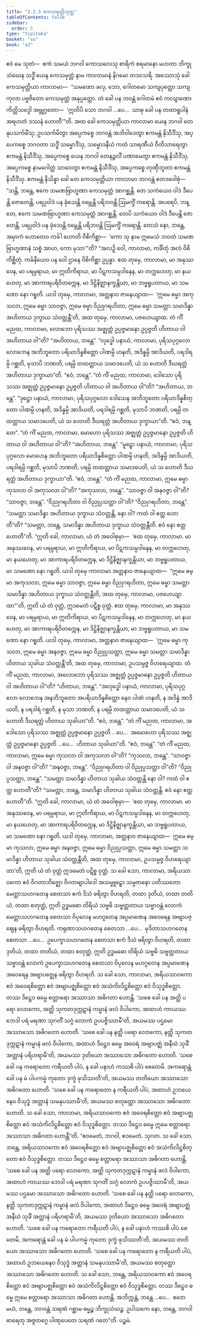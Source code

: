 ```yaml
---
title: "2.2.5 ကေသမုတ္တိသုတ္တ"
tableOfContents: false
sidebar:
  order: 5
type: "tipitaka"
basket: "su"
book: "a3"
---
```



<DynamicBreadcrumb />

<Division number="66" book="a3" e="ch" v="15" p="189">

<Paragraph number="472" book="a3">
ဧဝံ မေ သုတံ—  ဧကံ သမယံ ဘဂဝါ ကောသလေသု စာရိကံ စရမာနော မဟတာ ဘိက္ခုသံဃေန သဒ္ဓိံ ယေန ကေသမုတ္တံ နာမ ကာလာမာနံ နိဂမော တဒဝသရိ. အဿောသုံ ခေါ ကေသမုတ္တိယာ ကာလာမာ—  “သမဏော ခလု, ဘော, ဂေါတမော သကျပုတ္တော သကျကုလာ ပဗ္ဗဇိတော ကေသမုတ္တံ အနုပ္ပတ္တော. တံ ခေါ ပန ဘဝန္တံ ဂေါတမံ ဧဝံ ကလျာဏော ကိတ္တိသဒ္ဒေါ အဗ္ဘုဂ္ဂတော—  ‘ဣတိပိ သော ဘဂဝါ …ပေ…  သာဓု ခေါ ပန တထာရူပါနံ အရဟတံ ဒဿနံ ဟောတီ’”တိ.
</Paragraph>

<Paragraph number="473" book="a3">
အထ ခေါ ကေသမုတ္တိယာ ကာလာမာ ယေန ဘဂဝါ တေနုပသင်္ကမိံသု; ဥပသင်္ကမိတွာ အပ္ပေကစ္စေ ဘဂဝန္တံ အဘိဝါဒေတွာ ဧကမန္တံ နိသီဒိံသု, အပ္ပေကစ္စေ ဘဂဝတာ သဒ္ဓိံ သမ္မောဒိံသု, သမ္မောဒနီယံ ကထံ သာရဏီယံ ဝီတိသာရေတွာ ဧကမန္တံ နိသီဒိံသု, အပ္ပေကစ္စေ ယေန ဘဂဝါ တေနဉ္ဇလိံ ပဏာမေတွာ ဧကမန္တံ နိသီဒိံသု, အပ္ပေကစ္စေ နာမဂေါတ္တံ သာဝေတွာ ဧကမန္တံ နိသီဒိံသု, အပ္ပေကစ္စေ တုဏှီဘူတာ ဧကမန္တံ နိသီဒိံသု. ဧကမန္တံ နိသိန္နာ ခေါ တေ ကေသမုတ္တိယာ ကာလာမာ ဘဂဝန္တံ ဧတဒဝေါစုံ—
</Paragraph>

<Paragraph number="474" book="a3">
“သန္တိ, ဘန္တေ, ဧကေ သမဏဗြာဟ္မဏာ ကေသမုတ္တံ အာဂစ္ဆန္တိ. တေ သကံယေဝ ဝါဒံ ဒီပေန္တိ ဇောတေန္တိ, ပရပ္ပဝါဒံ ပန ခုံသေန္တိ ဝမ္ဘေန္တိ ပရိဘဝန္တိ ဩမက္ခိံ ကရောန္တိ. အပရေပိ, ဘန္တေ, ဧကေ သမဏဗြာဟ္မဏာ ကေသမုတ္တံ အာဂစ္ဆန္တိ. တေပိ သကံယေဝ ဝါဒံ ဒီပေန္တိ ဇောတေန္တိ, ပရပ္ပဝါဒံ ပန ခုံသေန္တိ ဝမ္ဘေန္တိ ပရိဘဝန္တိ ဩမက္ခိံ ကရောန္တိ. တေသံ နော, ဘန္တေ, အမှာကံ ဟောတေဝ ကင်္ခါ ဟောတိ ဝိစိကိစ္ဆာ—  ‘ကော သု နာမ ဣမေသံ ဘဝတံ သမဏဗြာဟ္မဏာနံ သစ္စံ အာဟ, ကော မုသာ’”တိ? “အလဉှိ ဝေါ, ကာလာမာ, ကင်္ခိတုံ အလံ ဝိစိကိစ္ဆိတုံ. ကင်္ခနီယေဝ ပန ဝေါ ဌာနေ ဝိစိကိစ္ဆာ ဥပ္ပန္နာ.
</Paragraph>

<Paragraph number="475" book="a3">
ဧထ တုမှေ, ကာလာမာ, မာ အနုဿဝေန, မာ ပရမ္ပရာယ, မာ ဣတိကိရာယ, မာ ပိဋကသမ္ပဒါနေန, မာ တက္ကဟေတု, မာ နယဟေတု, မာ အာကာရပရိဝိတက္ကေန, မာ ဒိဋ္ဌိနိဇ္ဈာနက္ခန္တိယာ, မာ ဘဗ္ဗရူပတာယ, မာ သမဏော နော ဂရူတိ. ယဒါ တုမှေ, ကာလာမာ, အတ္တနာဝ ဇာနေယျာထ—  ‘ဣမေ ဓမ္မာ အကုသလာ, ဣမေ ဓမ္မာ သာဝဇ္ဇာ, ဣမေ ဓမ္မာ ဝိညုဂရဟိတာ, ဣမေ ဓမ္မာ သမတ္တာ သမာဒိန္နာ အဟိတာယ ဒုက္ခာယ သံဝတ္တန္တီ’တိ, အထ တုမှေ, ကာလာမာ, ပဇဟေယျာထ.
</Paragraph>

<Paragraph number="476" book="a3">
တံ ကိံ မညထ, ကာလာမာ, လောဘော ပုရိသဿ အဇ္ဈတ္တံ ဥပ္ပဇ္ဇမာနော ဥပ္ပဇ္ဇတိ ဟိတာယ ဝါ အဟိတာယ ဝါ”တိ?
</Paragraph>

<Paragraph number="477" book="a3">
“အဟိတာယ, ဘန္တေ”.
</Paragraph>

<Paragraph number="478" book="a3">
“လုဒ္ဓေါ ပနာယံ, ကာလာမာ, ပုရိသပုဂ္ဂလော လောဘေန အဘိဘူတော ပရိယာဒိန္နစိတ္တော ပါဏမ္ပိ ဟနတိ, အဒိန္နမ္ပိ အာဒိယတိ, ပရဒါရမ္ပိ ဂစ္ဆတိ, မုသာပိ ဘဏတိ, ပရမ္ပိ တထတ္တာယ သမာဒပေတိ, ယံ သ ဟောတိ ဒီဃရတ္တံ အဟိတာယ ဒုက္ခာယာ”တိ.
</Paragraph>

<Paragraph number="479" book="a3">
“ဧဝံ, ဘန္တေ”.
</Paragraph>

<Paragraph number="480" book="a3">
“တံ ကိံ မညထ, ကာလာမာ, ဒေါသော ပုရိသဿ အဇ္ဈတ္တံ ဥပ္ပဇ္ဇမာနော ဥပ္ပဇ္ဇတိ ဟိတာယ ဝါ အဟိတာယ ဝါ”တိ?
</Paragraph>

<Paragraph number="481" book="a3">
“အဟိတာယ, ဘန္တေ”.
</Paragraph>

<Paragraph number="482" book="a3">
“ဒုဋ္ဌော ပနာယံ, ကာလာမာ, ပုရိသပုဂ္ဂလော ဒေါသေန အဘိဘူတော ပရိယာဒိန္နစိတ္တော ပါဏမ္ပိ ဟနတိ, အဒိန္နမ္ပိ အာဒိယတိ, ပရဒါရမ္ပိ ဂစ္ဆတိ, မုသာပိ ဘဏတိ, ပရမ္ပိ တထတ္တာယ သမာဒပေတိ, ယံ သ ဟောတိ ဒီဃရတ္တံ အဟိတာယ ဒုက္ခာယာ”တိ.
</Paragraph>

<Paragraph number="483" book="a3">
“ဧဝံ, ဘန္တေ”.
</Paragraph>

<Paragraph number="484" book="a3">
“တံ ကိံ မညထ, ကာလာမာ, မောဟော ပုရိသဿ အဇ္ဈတ္တံ ဥပ္ပဇ္ဇမာနော ဥပ္ပဇ္ဇတိ ဟိတာယ ဝါ အဟိတာယ ဝါ”တိ?
</Paragraph>

<Paragraph number="485" book="a3">
“အဟိတာယ, ဘန္တေ”.
</Paragraph>

<Paragraph number="486" book="a3">
“မူဠှော ပနာယံ, ကာလာမာ, ပုရိသပုဂ္ဂလော မောဟေန အဘိဘူတော ပရိယာဒိန္နစိတ္တော ပါဏမ္ပိ ဟနတိ, အဒိန္နမ္ပိ အာဒိယတိ, ပရဒါရမ္ပိ ဂစ္ဆတိ, မုသာပိ ဘဏတိ, ပရမ္ပိ တထတ္တာယ သမာဒပေတိ, ယံ သ ဟောတိ ဒီဃရတ္တံ အဟိတာယ ဒုက္ခာယာ”တိ.
</Paragraph>

<Paragraph number="487" book="a3">
“ဧဝံ, ဘန္တေ”.
</Paragraph>

<Paragraph number="488" book="a3">
“တံ ကိံ မညထ, ကာလာမာ, ဣမေ ဓမ္မာ ကုသလာ ဝါ အကုသလာ ဝါ”တိ?
</Paragraph>

<Paragraph number="489" book="a3">
“အကုသလာ, ဘန္တေ”.
</Paragraph>

<Paragraph number="490" book="a3">
“သာဝဇ္ဇာ ဝါ အနဝဇ္ဇာ ဝါ”တိ?
</Paragraph>

<Paragraph number="491" book="a3">
“သာဝဇ္ဇာ, ဘန္တေ”.
</Paragraph>

<Paragraph number="492" book="a3">
“ဝိညုဂရဟိတာ ဝါ ဝိညုပ္ပသတ္ထာ ဝါ”တိ?
</Paragraph>

<Paragraph number="493" book="a3">
“ဝိညုဂရဟိတာ, ဘန္တေ”.
</Paragraph>

<Paragraph number="494" book="a3">
“သမတ္တာ သမာဒိန္နာ အဟိတာယ ဒုက္ခာယ သံဝတ္တန္တိ, နော ဝါ? ကထံ ဝါ ဧတ္ထ ဟောတီ”တိ?
</Paragraph>

<Paragraph number="495" book="a3">
“သမတ္တာ, ဘန္တေ, သမာဒိန္နာ အဟိတာယ ဒုက္ခာယ သံဝတ္တန္တီတိ. ဧဝံ နော ဧတ္ထ ဟောတီ”တိ.
</Paragraph>

<Paragraph number="496" book="a3">
“ဣတိ ခေါ, ကာလာမာ, ယံ တံ အဝေါစုမှာ—  ‘ဧထ တုမှေ, ကာလာမာ. မာ အနုဿဝေန, မာ ပရမ္ပရာယ, မာ ဣတိကိရာယ, မာ ပိဋကသမ္ပဒါနေန, မာ တက္ကဟေတု, မာ နယဟေတု, မာ အာကာရပရိဝိတက္ကေန, မာ ဒိဋ္ဌိနိဇ္ဈာနက္ခန္တိယာ, မာ ဘဗ္ဗရူပတာယ, မာ သမဏော နော ဂရူတိ. ယဒါ တုမှေ ကာလာမာ အတ္တနာဝ ဇာနေယျာထ—  “ဣမေ ဓမ္မာ အကုသလာ, ဣမေ ဓမ္မာ သာဝဇ္ဇာ, ဣမေ ဓမ္မာ ဝိညုဂရဟိတာ, ဣမေ ဓမ္မာ သမတ္တာ သမာဒိန္နာ အဟိတာယ ဒုက္ခာယ သံဝတ္တန္တီတိ, အထ တုမှေ, ကာလာမာ, ပဇဟေယျာထာ”’တိ, ဣတိ ယံ တံ ဝုတ္တံ, ဣဒမေတံ ပဋိစ္စ ဝုတ္တံ.
</Paragraph>

<Paragraph number="497" book="a3">
ဧထ တုမှေ, ကာလာမာ, မာ အနုဿဝေန, မာ ပရမ္ပရာယ, မာ ဣတိကိရာယ, မာ ပိဋကသမ္ပဒါနေန, မာ တက္ကဟေတု, မာ နယဟေတု, မာ အာကာရပရိဝိတက္ကေန, မာ ဒိဋ္ဌိနိဇ္ဈာနက္ခန္တိယာ, မာ ဘဗ္ဗရူပတာယ, မာ သမဏော နော ဂရူတိ. ယဒါ တုမှေ, ကာလာမာ, အတ္တနာဝ ဇာနေယျာထ—  ‘ဣမေ ဓမ္မာ ကုသလာ, ဣမေ ဓမ္မာ အနဝဇ္ဇာ, ဣမေ ဓမ္မာ ဝိညုပ္ပသတ္ထာ, ဣမေ ဓမ္မာ သမတ္တာ သမာဒိန္နာ ဟိတာယ သုခါယ သံဝတ္တန္တီ’တိ, အထ တုမှေ, ကာလာမာ, ဥပသမ္ပဇ္ဇ ဝိဟရေယျာထ.
</Paragraph>

<Paragraph number="498" book="a3">
တံ ကိံ မညထ, ကာလာမာ, အလောဘော ပုရိသဿ အဇ္ဈတ္တံ ဥပ္ပဇ္ဇမာနော ဥပ္ပဇ္ဇတိ ဟိတာယ ဝါ အဟိတာယ ဝါ”တိ?
</Paragraph>

<Paragraph number="499" book="a3">
“ဟိတာယ, ဘန္တေ”.
</Paragraph>

<Paragraph number="500" book="a3">
“အလုဒ္ဓေါ ပနာယံ, ကာလာမာ, ပုရိသပုဂ္ဂလော လောဘေန အနဘိဘူတော အပရိယာဒိန္နစိတ္တော နေဝ ပါဏံ ဟနတိ, န အဒိန္နံ အာဒိယတိ, န ပရဒါရံ ဂစ္ဆတိ, န မုသာ ဘဏတိ, န ပရမ္ပိ တထတ္တာယ သမာဒပေတိ, ယံ သ ဟောတိ ဒီဃရတ္တံ ဟိတာယ သုခါယာ”တိ.
</Paragraph>

<Paragraph number="501" book="a3">
“ဧဝံ, ဘန္တေ”.
</Paragraph>

<Paragraph number="502" book="a3">
“တံ ကိံ မညထ, ကာလာမာ, အဒေါသော ပုရိသဿ အဇ္ဈတ္တံ ဥပ္ပဇ္ဇမာနော ဥပ္ပဇ္ဇတိ …ပေ…  အမောဟော ပုရိသဿ အဇ္ဈတ္တံ ဥပ္ပဇ္ဇမာနော ဥပ္ပဇ္ဇတိ …ပေ…  ဟိတာယ သုခါယာ”တိ.
</Paragraph>

<Paragraph number="503" book="a3">
“ဧဝံ, ဘန္တေ”.
</Paragraph>

<Paragraph number="504" book="a3">
“တံ ကိံ မညထ, ကာလာမာ, ဣမေ ဓမ္မာ ကုသလာ ဝါ အကုသလာ ဝါ”တိ?
</Paragraph>

<Paragraph number="505" book="a3">
“ကုသလာ, ဘန္တေ”.
</Paragraph>

<Paragraph number="506" book="a3">
“သာဝဇ္ဇာ ဝါ အနဝဇ္ဇာ ဝါ”တိ?
</Paragraph>

<Paragraph number="507" book="a3">
“အနဝဇ္ဇာ, ဘန္တေ”.
</Paragraph>

<Paragraph number="508" book="a3">
“ဝိညုဂရဟိတာ ဝါ ဝိညုပ္ပသတ္ထာ ဝါ”တိ?
</Paragraph>

<Paragraph number="509" book="a3">
“ဝိညုပ္ပသတ္ထာ, ဘန္တေ”.
</Paragraph>

<Paragraph number="510" book="a3">
“သမတ္တာ သမာဒိန္နာ ဟိတာယ သုခါယ သံဝတ္တန္တိ နော ဝါ? ကထံ ဝါ ဧတ္ထ ဟောတီ”တိ?
</Paragraph>

<Paragraph number="511" book="a3">
“သမတ္တာ, ဘန္တေ, သမာဒိန္နာ ဟိတာယ သုခါယ သံဝတ္တန္တိ. ဧဝံ နော ဧတ္ထ ဟောတီ”တိ.
</Paragraph>

<Paragraph number="512" book="a3">
“ဣတိ ခေါ, ကာလာမာ, ယံ တံ အဝေါစုမှာ—  ‘ဧထ တုမှေ, ကာလာမာ. မာ အနုဿဝေန, မာ ပရမ္ပရာယ, မာ ဣတိကိရာယ, မာ ပိဋကသမ္ပဒါနေန, မာ တက္ကဟေတု, မာ နယဟေတု, မာ အာကာရပရိဝိတက္ကေန, မာ ဒိဋ္ဌိနိဇ္ဈာနက္ခန္တိယာ, မာ ဘဗ္ဗရူပတာယ, မာ သမဏော နော ဂရူတိ. ယဒါ တုမှေ, ကာလာမာ, အတ္တနာဝ ဇာနေယျာထ—  ဣမေ ဓမ္မာ ကုသလာ, ဣမေ ဓမ္မာ အနဝဇ္ဇာ, ဣမေ ဓမ္မာ ဝိညုပ္ပသတ္ထာ, ဣမေ ဓမ္မာ သမတ္တာ သမာဒိန္နာ ဟိတာယ သုခါယ သံဝတ္တန္တီတိ, အထ တုမှေ, ကာလာမာ, ဥပသမ္ပဇ္ဇ ဝိဟရေယျာထာ’တိ, ဣတိ ယံ တံ ဝုတ္တံ ဣဒမေတံ ပဋိစ္စ ဝုတ္တံ.
</Paragraph>

<Paragraph number="513" book="a3">
သ ခေါ သော, ကာလာမာ, အရိယသာဝကော ဧဝံ ဝိဂတာဘိဇ္ဈော ဝိဂတဗျာပါဒေါ အသမ္မူဠှော သမ္ပဇာနော ပတိဿတော မေတ္တာသဟဂတေန စေတသာ ဧကံ ဒိသံ ဖရိတွာ ဝိဟရတိ, တထာ ဒုတိယံ, တထာ တတိယံ, တထာ စတုတ္ထံ, ဣတိ ဥဒ္ဓမဓော တိရိယံ သဗ္ဗဓိ သဗ္ဗတ္တတာယ သဗ္ဗာဝန္တံ လောကံ မေတ္တာသဟဂတေန စေတသာ ဝိပုလေန မဟဂ္ဂတေန အပ္ပမာဏေန အဝေရေန အဗျာပဇ္ဈေန ဖရိတွာ ဝိဟရတိ. ကရုဏာသဟဂတေန စေတသာ …ပေ…  မုဒိတာသဟဂတေန စေတသာ …ပေ…  ဥပေက္ခာသဟဂတေန စေတသာ ဧကံ ဒိသံ ဖရိတွာ ဝိဟရတိ, တထာ ဒုတိယံ, တထာ တတိယံ, တထာ စတုတ္ထံ, ဣတိ ဥဒ္ဓမဓော တိရိယံ သဗ္ဗဓိ သဗ္ဗတ္တတာယ သဗ္ဗာဝန္တံ လောကံ ဥပေက္ခာသဟဂတေန စေတသာ ဝိပုလေန မဟဂ္ဂတေန အပ္ပမာဏေန အဝေရေန အဗျာပဇ္ဈေန ဖရိတွာ ဝိဟရတိ.
</Paragraph>

<Paragraph number="514" book="a3">
သ ခေါ သော, ကာလာမာ, အရိယသာဝကော ဧဝံ အဝေရစိတ္တော ဧဝံ အဗျာပဇ္ဈစိတ္တော ဧဝံ အသံကိလိဋ္ဌစိတ္တော ဧဝံ ဝိသုဒ္ဓစိတ္တော. တဿ ဒိဋ္ဌေဝ ဓမ္မေ စတ္တာရော အဿာသာ အဓိဂတာ ဟောန္တိ. ‘သစေ ခေါ ပန အတ္ထိ ပရော လောကော, အတ္ထိ သုကတဒုက္ကဋာနံ ကမ္မာနံ ဖလံ ဝိပါကော, အထာဟံ ကာယဿ ဘေဒါ ပရံ မရဏာ သုဂတိံ သဂ္ဂံ လောကံ ဥပပဇ္ဇိဿာမီ’တိ, အယမဿ ပဌမော အဿာသော အဓိဂတော ဟောတိ.
</Paragraph>

<Paragraph number="515" book="a3">
‘သစေ ခေါ ပန နတ္ထိ ပရော လောကော, နတ္ထိ သုကတဒုက္ကဋာနံ ကမ္မာနံ ဖလံ ဝိပါကော, အထာဟံ ဒိဋ္ဌေဝ ဓမ္မေ အဝေရံ အဗျာပဇ္ဈံ အနီဃံ သုခိံ အတ္တာနံ ပရိဟရာမီ’တိ, အယမဿ ဒုတိယော အဿာသော အဓိဂတော ဟောတိ.
</Paragraph>

<Paragraph number="516" book="a3">
‘သစေ ခေါ ပန ကရောတော ကရီယတိ ပါပံ, န ခေါ ပနာဟံ ကဿစိ ပါပံ စေတေမိ. အကရောန္တံ ခေါ ပန မံ ပါပကမ္မံ ကုတော ဒုက္ခံ ဖုသိဿတီ’တိ, အယမဿ တတိယော အဿာသော အဓိဂတော ဟောတိ.
</Paragraph>

<Paragraph number="517" book="a3">
‘သစေ ခေါ ပန ကရောတော န ကရီယတိ ပါပံ, အထာဟံ ဥဘယေနေဝ ဝိသုဒ္ဓံ အတ္တာနံ သမနုပဿာမီ’တိ, အယမဿ စတုတ္ထော အဿာသော အဓိဂတော ဟောတိ.
</Paragraph>

<Paragraph number="518" book="a3">
သ ခေါ သော, ကာလာမာ, အရိယသာဝကော ဧဝံ အဝေရစိတ္တော ဧဝံ အဗျာပဇ္ဈစိတ္တော ဧဝံ အသံကိလိဋ္ဌစိတ္တော ဧဝံ ဝိသုဒ္ဓစိတ္တော. တဿ ဒိဋ္ဌေဝ ဓမ္မေ ဣမေ စတ္တာရော အဿာသာ အဓိဂတာ ဟောန္တီ”တိ.
</Paragraph>

<Paragraph number="519" book="a3">
“ဧဝမေတံ, ဘဂဝါ, ဧဝမေတံ, သုဂတ. သ ခေါ သော, ဘန္တေ, အရိယသာဝကော ဧဝံ အဝေရစိတ္တော ဧဝံ အဗျာပဇ္ဈစိတ္တော ဧဝံ အသံကိလိဋ္ဌစိတ္တော ဧဝံ ဝိသုဒ္ဓစိတ္တော. တဿ ဒိဋ္ဌေဝ ဓမ္မေ စတ္တာရော အဿာသာ အဓိဂတာ ဟောန္တိ. ‘သစေ ခေါ ပန အတ္ထိ ပရော လောကော, အတ္ထိ သုကတဒုက္ကဋာနံ ကမ္မာနံ ဖလံ ဝိပါကော, အထာဟံ ကာယဿ ဘေဒါ ပရံ မရဏာ သုဂတိံ သဂ္ဂံ လောကံ ဥပပဇ္ဇိဿာမီ’တိ, အယမဿ ပဌမော အဿာသော အဓိဂတော ဟောတိ.
</Paragraph>

<Paragraph number="520" book="a3">
‘သစေ ခေါ ပန နတ္ထိ ပရော လောကော, နတ္ထိ သုကတဒုက္ကဋာနံ ကမ္မာနံ ဖလံ ဝိပါကော, အထာဟံ ဒိဋ္ဌေဝ ဓမ္မေ အဝေရံ အဗျာပဇ္ဈံ အနီဃံ သုခိံ အတ္တာနံ ပရိဟရာမီ’တိ, အယမဿ ဒုတိယော အဿာသော အဓိဂတော ဟောတိ.
</Paragraph>

<Paragraph number="521" book="a3">
‘သစေ ခေါ ပန ကရောတော ကရီယတိ ပါပံ, န ခေါ ပနာဟံ ကဿစိ ပါပံ စေတေမိ, အကရောန္တံ ခေါ ပန မံ ပါပကမ္မံ ကုတော ဒုက္ခံ ဖုသိဿတီ’တိ, အယမဿ တတိယော အဿာသော အဓိဂတော ဟောတိ.
</Paragraph>

<Paragraph number="522" book="a3">
‘သစေ ခေါ ပန ကရောတော န ကရီယတိ ပါပံ, အထာဟံ ဥဘယေနေဝ ဝိသုဒ္ဓံ အတ္တာနံ သမနုပဿာမီ’တိ, အယမဿ စတုတ္ထော အဿာသော အဓိဂတော ဟောတိ.
</Paragraph>

<Paragraph number="523" book="a3">
သ ခေါ သော, ဘန္တေ, အရိယသာဝကော ဧဝံ အဝေရစိတ္တော ဧဝံ အဗျာပဇ္ဈစိတ္တော ဧဝံ အသံကိလိဋ္ဌစိတ္တော ဧဝံ ဝိသုဒ္ဓစိတ္တော. တဿ ဒိဋ္ဌေဝ ဓမ္မေ ဣမေ စတ္တာရော အဿာသာ အဓိဂတာ ဟောန္တိ.
</Paragraph>

<Paragraph number="524" book="a3">
အဘိက္ကန္တံ, ဘန္တေ …ပေ…  ဧတေ မယံ, ဘန္တေ, ဘဂဝန္တံ သရဏံ ဂစ္ဆာမ ဓမ္မဉ္စ ဘိက္ခုသံဃဉ္စ. ဥပါသကေ နော, ဘန္တေ, ဘဂဝါ ဓာရေတု အဇ္ဇတဂ္ဂေ ပါဏုပေတေ သရဏံ ဂတေ”တိ.

</Paragraph>
</Division>

<Paragraph number="525" type="center" book="a3">
ပဉ္စမံ.
</Paragraph>